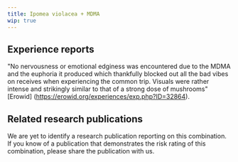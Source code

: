 ---
title: Ipomea violacea + MDMA
wip: true
---

## Experience reports

"No nervousness or emotional edginess was encountered due to the MDMA and the euphoria it produced which thankfully blocked out all the bad vibes on receives when experiencing the common trip. Visuals were rather intense and strikingly similar to that of a strong dose of mushrooms" [Erowid] (https://erowid.org/experiences/exp.php?ID=32864).


## Related research publications

We are yet to identify a research publication reporting on this combination. If you know of a publication that demonstrates the risk rating of this combination, please share the publication with us.



